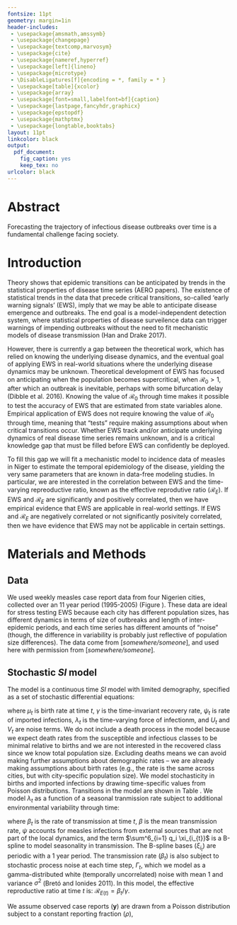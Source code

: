 ```yaml
---
fontsize: 11pt
geometry: margin=1in
header-includes:
 - \usepackage{amsmath,amssymb}
 - \usepackage{changepage}
 - \usepackage{textcomp,marvosym}
 - \usepackage{cite}
 - \usepackage{nameref,hyperref}
 - \usepackage[left]{lineno}
 - \usepackage{microtype}
 - \DisableLigatures[f]{encoding = *, family = * }
 - \usepackage[table]{xcolor}
 - \usepackage{array}
 - \usepackage[font=small,labelfont=bf]{caption}
 - \usepackage{lastpage,fancyhdr,graphicx}
 - \usepackage{epstopdf}
 - \usepackage{mathptmx} 
 - \usepackage{longtable,booktabs}
layout: 11pt
linkcolor: black
output:
  pdf_document:
    fig_caption: yes
    keep_tex: no
urlcolor: black
---
```

\raggedright
\vspace*{0.2in}

<!-- % Title must be 250 characters or less. -->
\begin{centering}

{\Large
\textbf\newline{Linking early warning signals to the temporal epidemiology of measles in Nigerien cities} 
}

\vspace{2em}

Andrew T. Tredennick\textsuperscript{1,2}\footnote{Corresponding author: atredenn@gmail.com},
Pejman Rohani\textsuperscript{1,2},
Eamon O'Dea\textsuperscript{1,2},
\& John M. Drake\textsuperscript{1,2}
\\
\bigskip
\textsuperscript{1} \small\emph{Odum School of Ecology, University of Georgia, Athens, GA, USA} \\
\textsuperscript{2} \small\emph{Center for the Ecology of Infectious Diseases, University of Georgia, Athens, GA, USA}

\end{centering}



# Abstract
Forecasting the trajectory of infectious disease outbreaks over time is a fundamental challenge facing society.

\linenumbers

# Introduction

Theory shows that epidemic transitions can be anticipated by trends in the statistical properties of disease time series (AERO papers).
The existence of statistical trends in the data that precede critical transitions, so-called 'early warning signals' (EWS), imply that we may be able to anticipate disease emergence and outbreaks.
The end goal is a model-independent detection system, where statistical properties of disease surveilence data can trigger warnings of impending outbreaks without the need to fit mechanistic models of disease transmission (Han and Drake 2017).

However, there is currently a gap between the theoretical work, which has relied on knowing the underlying disease dynamics, and the eventual goal of applying EWS in real-world situations where the underlying disease dynamics may be unknown.
Theoretical development of EWS has focused on anticipating when the population becomes supercritical, when $\mathcal{R}_0 > 1$, after which an outbreak is inevitable, perhaps with some bifurcation delay (Dibble et al. 2016).
Knowing the value of $\mathcal{R}_0$ through time makes it possible to test the accuracy of EWS that are estimated from state variables alone.
Empirical application of EWS does not require knowing the value of $\mathcal{R}_0$ through time, meaning that "tests" require making assumptions about when critical transitions occur.
Whether EWS track and/or anticipate underlying dynamics of real disease time series remains unknown, and is a critical knowledge gap that must be filled before EWS can confidently be deployed.

To fill this gap we will fit a mechanistic model to incidence data of measles in Niger to estimate the temporal epidemiology of the disease, yielding the very same parameters that are known in data-free modeling studies.
In particular, we are interested in the correlation between EWS and the time-varying repreoductive ratio, known as the effective reprodutive ratio $\left(\mathcal{R}_E\right)$.
If EWS and $\mathcal{R}_E$ are significantly and positively correlated, then we have empirical evidence that EWS are applicable in real-world settings.
If EWS and $\mathcal{R}_E$ are negatively correlated or not significantly posivitely correlated, then we have evidence that EWS may not be applicable in certain settings.

# Materials and Methods

## Data
We used weekly measles case report data from four Nigerien cities, collected over an 11 year period (1995-2005) (Figure \ref{fig:data}).
These data are ideal for stress testing EWS because each city has different population sizes, has different dynamics in terms of size of outbreaks and length of inter-epidemic periods, and each time series has different amounts of "noise" (though, the difference in variability is probably just reflective of population size differences).
The data come from [*somewhere/someone*], and used here with permission from [*somewhere/someone*].

\begin{figure}[!ht]
\centering
\includegraphics[width=\textwidth]{../figures/data-timeseries.pdf}
\caption{Time series of weekly measles case reports from four cities in Niger.}
\label{fig:data}
\end{figure}

## Stochastic *SI* model
The model is a continuous time *SI* model with limited demography, specified as a set of stochastic differential equations:

\begin{align}
dS &= \mu_t N_t dt - \lambda_t S_t dt + dU_t \\
dI &= \psi_t dt + \lambda_t S_t dt - \gamma I_t dt + dV_t
\end{align}

\noindent{}where $\mu_t$ is birth rate at time *t*, $\gamma$ is the time-invariant recovery rate, $\psi_t$ is rate of imported infections, $\lambda_t$ is the time-varying force of infectionm, and $U_t$ and $V_t$ are noise terms.
We do not include a death process in the model because we expect death rates from the susceptible and infectious classes to be minimal relative to births and we are not interested in the recovered class since we know total population size.
Excluding deaths means we can avoid making further assumptions about demographic rates -- we are already making assumptions about birth rates (e.g., the rate is the same across cities, but with city-specific population size).
We model stochasticity in births and imported infections by drawing time-specific values from Poisson distributions.
Transitions in the model are shown in Table \ref{table:model-trans}.
We model $\lambda_t$ as a function of a seasonal tranmission rate subject to additional environmental variability through time:

\begin{align}
\lambda_t &= \frac{\beta_t I_t}{N_t}, \\
\beta_t &= \beta \left(1 + \sum^6_{i=1} q_i \xi_{i_{t}} \right) \Gamma_t,
\end{align}

\noindent{}where $\beta_t$ is the rate of transmission at time *t*, $\beta$ is the mean transmission rate, $\psi$ accounts for measles infections from external sources that are not part of the local dynamics, and the term $\sum^6_{i=1} q_i \xi_{i_{t}}$ is a B-spline to model seasonality in transmission.
The B-spline bases ($\xi_{i_{t}}$) are periodic with a 1 year period.
The transmission rate ($\beta_t$) is also subject to stochastic process noise at each time step, $\Gamma_t$, which we model as a gamma-distributed white (temporally uncorrelated) noise with mean 1 and variance $\sigma^2$ (Bretó and Ionides 2011).
In this model, the effective reproductive ratio at time *t* is: $\mathcal{R}_{E(t)} = \beta_t / \gamma$.

We assume observed case reports ($\textbf{y}$) are drawn from a Poisson distribution subject to a constant reporting fraction ($\rho$),

\begin{align}
y_t \sim \text{Poisson} \left( \rho I_t \right).
\end{align}

\begin{table}[!ht]
\centering
\caption{Transitions in the SI model. We show the determinstic transmission rate for clarity, but our model uses the stochastic tranmission rate.}
\begin{tabular}{lll}
\toprule
Transition & ($\Delta S$, $\Delta I$) & Propensity \\
\midrule
birth & $(1, 0)$ & $N_t \mu$ \\
imported infections & $(0, 1)$ & $\psi_t$ \\
transmission (deterministic) & $(-1, 1)$ & $SI \beta_t / N_t$ \\
transmission (stochastic) & $(-k, k)$ & $\frac{S}{k}\sum^k_{j=0} \left(\begin{matrix}k\\j\end{matrix} \right) (-1)^{k-j+1} \tau_{\text{f}}^{-1} \text{ln}(1 + (\beta_tI/N_t)) \tau_{\text{f}} (S-j)$ \\
recovery & $(0, -1)$ & $I\gamma$ \\
\bottomrule
\end{tabular}
\label{table:model-trans}
\end{table}

\nolinenumbers

